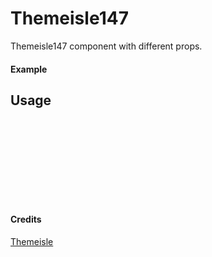 
<Meta of={Themeisle147} title="Themeisle/Themeisle147" />

# Themeisle147

Themeisle147 component with different props.

#### Example

<Canvas of={Themeisle147.Primary} />

## Usage

```ts
import { Themeisle147 } from "yadl-ui";

const Example = () => {
  return (
      <Themeisle147 />
  );
};

export default Example;
```

#### Credits
[Themeisle](https://themeisle.com/illustrations)
